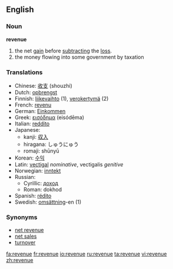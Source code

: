 ==English==

===Noun===
'''revenue'''

#the net [[gain]] before [[subtract]]ing the [[loss]].
#the money flowing into some government by taxation

===Translations===
*Chinese: [[收支]] (shouzhi)
*Dutch: [[opbrengst]]
*Finnish: [[liikevaihto]] (1), [[verokertymä]] (2)
*French: [[revenu]]
*German: [[Einkommen]]
*Greek: [[εισόδημα]] (eisódēma)
*Italian: [[reddito]]
*Japanese: 
**kanji: [[収入]]
**hiragana: しゅうにゅう
**romaji: shūnyū
*Korean: [[수익]]
*Latin: [[vectigal]] ''nominative'', vectigalis ''genitive''
*Norwegian: [[inntekt]]
*Russian: 
**Cyrillic: [[доход]]
**Roman: dokhod
*Spanish: [[rédito]]
*Swedish: [[omsättning]]-en (1)

===Synonyms===
*[[net revenue]]
*[[net sales]]
*[[turnover]]

[[fa:revenue]]
[[fr:revenue]]
[[io:revenue]]
[[ru:revenue]]
[[ta:revenue]]
[[vi:revenue]]
[[zh:revenue]]